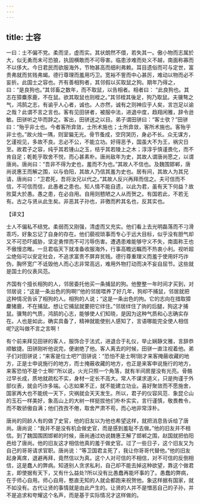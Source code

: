 ```yaml
---
---
---
```

title: 士容
---



一曰：士不偏不党。柔而坚，虚而实。其状朗然不儇，若失其一。傲小物而志属於大，似无勇而未可恐狼，执固横敢而不可辱害。临患涉难而处义不越，南面称寡而不以侈大。今日君民而欲服海外，节物甚高而细利弗赖。耳目遗俗而可与定世，富贵弗就而贫贱弗朅。德行尊理而羞用巧卫。宽裕不訾而中心甚厉，难动以物而必不妄折。此国士之容也。齐有善相狗者，其邻假以买取鼠之狗。期年乃得之，曰：“是良狗也。”其邻畜之数年，而不取鼠，以告相者。相者曰： “此良狗也。其志在獐麋豕鹿，不在鼠。欲其取鼠也则桎之。”其邻桎其後足，狗乃取鼠。夫骥骜之气，鸿鹄之志，有谕乎人心者，诚也。人亦然，诚有之则神应乎人矣，言岂足以谕之哉？此谓不言之言也。客有见田骈者，被服中法，进退中度，趋翔闲雅，辞令逊敏。田骈听之毕而辞之。客出，田骈送之以目。弟子谓田骈曰：“客士欤？”田骈曰：“殆乎非士也。今者客所弇敛，士所术施也；士所弇敛，客所术施也。客殆乎非士也。”故火烛一隅，则室偏无光。骨节蚤成，空窍哭历，身必不长。众无谋方，乞谨视见，多故不良。志必不公，不能立功。好得恶予，国虽大不为王，祸灾日至。故君子之容，纯乎其若锺山之玉，桔乎其若陵上之木；淳淳乎慎谨畏化，而不肯自足；乾乾乎取舍不悦，而心甚素朴。唐尚敌年为史，其故人谓唐尚愿之，以谓唐尚。唐尚曰：“吾非不得为史也，羞而不为也。”其故人不信也。及魏围邯郸，唐尚说惠王而解之围，以与伯阳，其故人乃信其羞为史也。居有间，其故人为其兄请，唐尚曰：“卫君死，吾将汝兄以代之。”其故人反兴再拜而信之。夫可信而不信，不可信而信，此愚者之患也。知人情不能自遗，以此为君，虽有天下何益？故败莫大於愚。愚之患，在必自用。自用则戆陋之人从而贺之。有国若此，不若无有。古之与贤从此生矣。非恶其子孙也，非徼而矜其名也，反其实也。

【译文】

士人不偏私不结党。柔弱而又刚强，清虚而又充实。他们看上去光明磊落而不刁滑乖巧，好象忘记了自身的存在。他们藐视琐事而专心于远大目标，似乎没有胆气却又不可恐吓威胁，坚定勇悍而不可污辱伤害。遭遇患难能够守义不失，南面称王也不傲慢恣睢。一旦君临天下就准备收服海外，行事高瞻远瞩而不热衷小利。视听超尘绝俗可以安定社会，不追求富贵不屏弃贫贱。德行尊重理义而羞于使用奸巧诈伪，胸怀宽广不诋毁他人而心志非常高远，难用外物打动而决不妄自屈节。这些就是国土的仪表风范。

齐国有个擅长相狗的人，邻居委托他买一条捕鼠的狗。他整整一年时间才买到，对邻居说；“这是一条出色的狗啊!”他的邻居喂养了好几年，狗却不捕鼠，邻居就把这种情况告诉了相狗的人。相狗的人说；“这是一条出色的拘。它的志向在措取獐麇猪鹿，不在捕鼠。想让它捕鼠就要把它绊住。”邻居绊住了驹的后腿，狗这才捕鼠。骥骜的气质，鸿鹄的心志，能够使人们知晓，是因为这种气质和心志确实存在。人也是如此，确实具备了，精神就能使别人感知了，言语哪能完全使人相信呢?这叫做不言之言啊！

有个前来拜见田骈的客人，服饰合于法式，进退合于礼仪，举止娴静文雅，言辞恭顺敏捷。田骈刚听他说完，便谢绝了他。客人离去的时候，田骈一直注视着他。弟子们对田骈说；“来客是位士吧?”田骈说：“恐怕不是士啊!刚才来客掩蔽收藏的地方，正是士申说施行的地方，而士掩蔽收藏的地方，也正是来客申说施行的地方，来客恐怕不是个士啊!”所以说，火光只照一个角落，就有半间房屋没有光亮。骨骼过早长成，质地就疏松不实，身材一定长不高大。常人不谋求道义，只是拘谨于外部仪表，就会巧诈多端。心志如果不正，就不能建立功业。喜好聚敛而不愿施舍，国家再大也不能统一天下，灾祸就会天天发生。所以，君子的仪容风范．象昆仑山的玉石一样美好，象高山上的大树一样挺拔他们朴朴实实，言行谨慎，敬畏教令，而不敢骄傲自满；他们孜孜不倦，取舍严肃不苟，而心地非常淳朴。

唐尚的同龄人有的做了史官，他的旧友以为他也希望这样，就把消息告诉给了唐尚。唐尚说：“我并不是没有机会做史官，而是感到羞耻不去做。”他的旧友并不相信。到了魏国围困邯郸的时候，唐尚通过劝说魏惠王解了邯郸之围，赵国就把伯阳邑给了唐尚。他的旧友这才相信他真的羞于做史官。过了一些日子，这个旧友又为自己的哥哥请求官职。唐尚说：“等卫国君主死了，我让你哥哥代替他。”他的旧友起身离席，退避再拜，竟然信以为真。这个人对可信的不相信，对不可信的反倒相信，这是蠢人的弊病。知道别人贪求私利，自己却不能去掉这种欲望，靠这个做君主，即使据有天下，又有什么益处?所以没有比愚蠢再能坏事的了。愚蠢的弊病，在于师心自用。师心自用，憨直无知的人就会都跑来祝贺他。象这样据有国家，就不如没有。古代让贤的事情就是由此产生的。让贤的人并不是憎恶自己的子孙，并不是追求和夸耀这个名声，而是基于实际情况才这样做的。